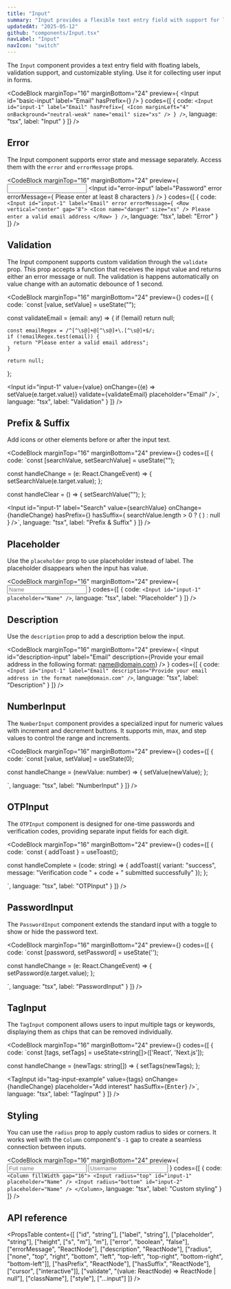 ```yaml
---
title: "Input"
summary: "Input provides a flexible text entry field with support for labels, validation, and custom styling."
updatedAt: "2025-05-12"
github: "components/Input.tsx"
navLabel: "Input"
navIcon: "switch"
---
```



The `Input` component provides a text entry field with floating labels, validation support, and customizable styling. Use it for collecting user input in forms.

<CodeBlock
  marginTop="16"
  marginBottom="24"
  preview={
    <Input
      id="basic-input"
      label="Email"
      hasPrefix={<Icon marginLeft="4" onBackground="neutral-weak" name="email" size="xs" />}
    />
  }
  codes={[
    {
      code:
`<Input
    id="input-1"
    label="Email"
    hasPrefix={
      <Icon marginLeft="4" onBackground="neutral-weak" name="email" size="xs" />
    }
/>`,
      language: "tsx",
      label: "Input"
    }
  ]}
/>

## Error

The Input component supports error state and message separately. Access them with the `error` and `errorMessage` props.

<CodeBlock
  marginTop="16"
  marginBottom="24"
  preview={
    <Column fillWidth gap="16">
      <Input
        id="error-input"
        label="Email"
        error
      />
      <Input
        id="error-input"
        label="Password"
        error
        errorMessage={
          <Row vertical="center" gap="8">
            <Icon name="danger" size="xs" />
            Please enter at least 8 characters
          </Row>
        }
      />
    </Column>
  }
  codes={[
    {
      code:
`<Input
    id="input-1"
    label="Email"
    error
    errorMessage={
      <Row vertical="center" gap="8">
        <Icon name="danger" size="xs" />
        Please enter a valid email address
      </Row>
    }
/>`,
      language: "tsx",
      label: "Error"
    }
  ]}
/>

## Validation

The Input component supports custom validation through the `validate` prop. This prop accepts a function that receives the input value and returns either an error message or null. The validation is happens automatically on value change with an automatic debounce of 1 second.

<CodeBlock
  marginTop="16"
  marginBottom="24"
  preview={<ValidationInputExample />}
  codes={[
    {
      code:
`const [value, setValue] = useState("");

const validateEmail = (email: any) => {
    if (!email) return null;
    
    const emailRegex = /^[^\s@]+@[^\s@]+\.[^\s@]+$/;
    if (!emailRegex.test(email)) {
      return "Please enter a valid email address";
    }
    
    return null;
};

<Input
    id="input-1"
    value={value}
    onChange={(e) => setValue(e.target.value)}
    validate={validateEmail}
    placeholder="Email"
/>`,
      language: "tsx",
      label: "Validation"
    }
  ]}
/>

## Prefix & Suffix

Add icons or other elements before or after the input text.

<CodeBlock
  marginTop="16"
  marginBottom="24"
  preview={<SearchInput />}
  codes={[
    {
      code:
`const [searchValue, setSearchValue] = useState<string>("");

const handleChange = (e: React.ChangeEvent<HTMLInputElement>) => {
    setSearchValue(e.target.value);
};

const handleClear = () => {
    setSearchValue("");
};

<Input
    id="input-1"
    label="Search"
    value={searchValue}
    onChange={handleChange}
    hasPrefix={<Icon name="search" size="xs" />}
    hasSuffix={
      searchValue.length > 0 ? (
        <IconButton 
          variant="ghost" 
          icon="close" 
          size="s" 
          onClick={handleClear}
          aria-label="Clear search"
        />
      ) : null
    }
/>`,
      language: "tsx",
      label: "Prefix & Suffix"
    }
  ]}
/>

## Placeholder

Use the `placeholder` prop to use placeholder instead of label. The placeholder disappears when the input has value.

<CodeBlock
  marginTop="16"
  marginBottom="24"
  preview={
    <Input
      id="placeholder-input"
      placeholder="Name"
    />
  }
  codes={[
    {
      code:
`<Input
    id="input-1"
    placeholder="Name"
/>`,
      language: "tsx",
      label: "Placeholder"
    }
  ]}
/>

## Description

Use the `description` prop to add a description below the input.

<CodeBlock
  marginTop="16"
  marginBottom="24"
  preview={
    <Input
      id="description-input"
      label="Email"
      description={<Row vertical="center" gap="4">Provide your email address in the following format: <InlineCode>name@domain.com</InlineCode></Row>}
    />
  }
  codes={[
    {
      code:
`<Input
    id="input-1"
    label="Email"
    description="Provide your email address in the format name@domain.com"
/>`,
      language: "tsx",
      label: "Description"
    }
  ]}
/>

## NumberInput

The `NumberInput` component provides a specialized input for numeric values with increment and decrement buttons. It supports min, max, and step values to control the range and increments.

<CodeBlock
  marginTop="16"
  marginBottom="24"
  preview={<NumberInputExample />}
  codes={[
    {
      code:
`const [value, setValue] = useState<number>(0);
  
const handleChange = (newValue: number) => {
    setValue(newValue);
};

<NumberInput
    id="number-input-example"
    label="Quantity"
    value={value}
    onChange={handleChange}
    min={0}
    max={100}
    step={1}
/>`,
      language: "tsx",
      label: "NumberInput"
    }
  ]}
/>

## OTPInput

The `OTPInput` component is designed for one-time passwords and verification codes, providing separate input fields for each digit.

<CodeBlock
  marginTop="16"
  marginBottom="24"
  preview={<OTPInputExample autoFocus={false} />}
  codes={[
    {
      code:
`const { addToast } = useToast();

const handleComplete = (code: string) => {
    addToast({
      variant: "success",
      message: "Verification code " + code + " submitted successfully"
    });
};

<OTPInput
    id="otp-input-example"
    length={6}
    onComplete={handleComplete}
    autoFocus
/>`,
      language: "tsx",
      label: "OTPInput"
    }
  ]}
/>

## PasswordInput

The `PasswordInput` component extends the standard input with a toggle to show or hide the password text.

<CodeBlock
  marginTop="16"
  marginBottom="24"
  preview={<PasswordInputExample />}
  codes={[
    {
      code:
`const [password, setPassword] = useState<string>('');
  
const handleChange = (e: React.ChangeEvent<HTMLInputElement>) => {
    setPassword(e.target.value);
};

<PasswordInput
    id="password-input-example"
    label="Password"
    value={password}
    onChange={handleChange}
    placeholder="Enter your password"
/>`,
      language: "tsx",
      label: "PasswordInput"
    }
  ]}
/>

## TagInput

The `TagInput` component allows users to input multiple tags or keywords, displaying them as chips that can be removed individually.

<CodeBlock
  marginTop="16"
  marginBottom="24"
  preview={<TagInputExample />}
  codes={[
    {
      code:
`const [tags, setTags] = useState<string[]>(['React', 'Next.js']);
  
const handleChange = (newTags: string[]) => {
    setTags(newTags);
};

<TagInput
    id="tag-input-example"
    value={tags}
    onChange={handleChange}
    placeholder="Add interest"
    hasSuffix={<Kbd position="absolute" top="12" right="12">Enter</Kbd>}
/>`,
      language: "tsx",
      label: "TagInput"
    }
  ]}
/>

## Styling

You can use the `radius` prop to apply custom radius to sides or corners. It works well with the `Column` component's `-1` gap to create a seamless connection between inputs.

<CodeBlock
  marginTop="16"
  marginBottom="24"
  preview={
    <Column fillWidth gap="-1">
      <Input
        radius="top"
        id="custom-input-name"
        placeholder="Full name"
      />
      <Input
        radius="bottom"
        id="custom-input-username"
        placeholder="Username"
      />
    </Column>
  }
  codes={[
    {
      code:
`<Column fillWidth gap="16">
    <Input
      radius="top"
      id="input-1"
      placeholder="Name"
    />
    <Input
      radius="bottom"
      id="input-2"
      placeholder="Name"
    />
</Column>`,
      language: "tsx",
      label: "Custom styling"
    }
  ]}
/>

## API reference

<PropsTable
  content={[
    ["id", "string"],
    ["label", "string"],
    ["placeholder", "string"],
    ["height", ["s", "m"], "m"],
    ["error", "boolean", "false"],
    ["errorMessage", "ReactNode"],
    ["description", "ReactNode"],
    ["radius", ["none", "top", "right", "bottom", "left", "top-left", "top-right", "bottom-right", "bottom-left"]],
    ["hasPrefix", "ReactNode"],
    ["hasSuffix", "ReactNode"],
    ["cursor", ["interactive"]],
    ["validate", "(value: ReactNode) => ReactNode | null"],
    ["className"],
    ["style"],
    ["...input"]
  ]}
/>